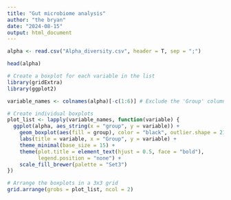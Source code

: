 ---
title: "Gut microbiome analysis"
author: "the bryan"
date: "2024-08-15"
output: html_document
---

```{r}

alpha <- read.csv("Alpha_diversity.csv", header = T, sep = ";")

head(alpha)

# Create a boxplot for each variable in the list
library(gridExtra)
library(ggplot2)

variable_names <- colnames(alpha)[-c(1:6)] # Exclude the 'Group' column

# Create individual boxplots
plot_list <- lapply(variable_names, function(variable) {
  ggplot(alpha, aes_string(x = "group", y = variable)) +
    geom_boxplot(aes(fill = group), color = "black", outlier.shape = 21, outlier.size = 2, width = 0.5) +
    labs(title = variable, x = "Group", y = variable) +
    theme_minimal(base_size = 15) +
    theme(plot.title = element_text(hjust = 0.5, face = "bold"),
          legend.position = "none") +
    scale_fill_brewer(palette = "Set3")
})

# Arrange the boxplots in a 3x3 grid
grid.arrange(grobs = plot_list, ncol = 2)



```
